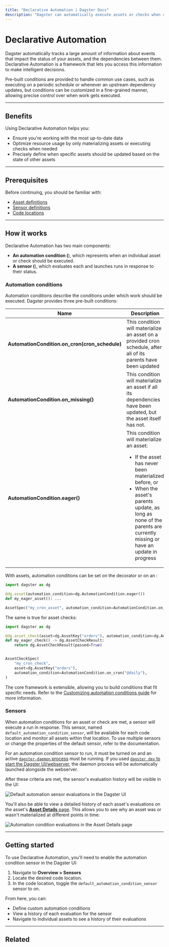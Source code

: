 ```yaml
---
title: "Declarative Automation | Dagster Docs"
description: "Dagster can automatically execute assets or checks when criteria are met, enabling a declarative approach to automation."
---
```


# Declarative Automation

Dagster automatically tracks a large amount of information about events that impact the status of your assets, and the dependencies between them. Declarative Automation is a framework that lets you access this information to make intelligent decisions.

Pre-built conditions are provided to handle common use cases, such as executing on a periodic schedule or whenever an upstream dependency updates, but conditions can be customized in a fine-grained manner, allowing precise control over when work gets executed.

---

## Benefits

Using Declarative Automation helps you:

- Ensure you're working with the most up-to-date data
- Optimize resource usage by only materializing assets or executing checks when needed
- Precisely define when specific assets should be updated based on the state of other assets

---

## Prerequisites

Before continuing, you should be familiar with:

- [Asset definitions](/concepts/assets/software-defined-assets)
- [Sensor definitions](/concepts/partitions-schedules-sensors/sensors)
- [Code locations](/concepts/code-locations)

---

## How it works

Declarative Automation has two main components:

- **An automation condition (<PyObject object="AutomationCondition" />**), which represents when an individual asset or check should be executed.
- **A sensor (<PyObject object="AutomationConditionSensorDefinition" />**), which evaluates each <PyObject object="AutomationCondition" /> and launches runs in response to their status.

### Automation conditions

Automation conditions describe the conditions under which work should be executed. Dagster provides three pre-built conditions:

<table
  className="table"
  style={{
    width: "100%",
  }}
>
  <thead>
    <tr>
      <th
        style={{
          width: "25%",
        }}
      >
        Name
      </th>
      <th
        style={{
          width: "40%",
        }}
      >
        Description
      </th>
      <th>Useful for</th>
    </tr>
  </thead>
  <tbody>
    <tr>
      <td>
        <strong>AutomationCondition.on_cron(cron_schedule)</strong>
      </td>
      <td>
        This condition will materialize an asset on a provided cron schedule,
        after all of its parents have been updated
      </td>
      <td>
        Regularly updating an asset without worrying about the specifics of how
        its parents update
      </td>
    </tr>
    <tr>
      <td>
        <strong>AutomationCondition.on_missing()</strong>
      </td>
      <td>
        This condition will materialize an asset if all its dependencies have
        been updated, but the asset itself has not.
      </td>
      <td>
        Filling in partitioned assets as soon as upstream data is available.
      </td>
    </tr>
    <tr>
      <td>
        <strong>AutomationCondition.eager()</strong>
      </td>
      <td>
        This condition will materialize an asset:
        <ul>
          <li>If the asset has never been materialized before, or</li>
          <li>
            When the asset's parents update, as long as none of the parents are
            currently missing or have an update in progress
          </li>
        </ul>
      </td>
      <td>
        <ul
          style={{
            marginTop: "0px",
          }}
        >
          <li
            style={{
              marginTop: "0px",
            }}
          >
            Automatically propagating changes through the asset graph
          </li>
          <li>Ensuring assets remain up-to-date</li>
        </ul>
      </td>
    </tr>
  </tbody>
</table>

With assets, automation conditions can be set on the <PyObject object="asset" decorator /> decorator or on an <PyObject object="AssetSpec" />:

```python
import dagster as dg

@dg.asset(automation_condition=dg.AutomationCondition.eager())
def my_eager_asset(): ...

AssetSpec("my_cron_asset", automation_condition=AutomationCondition.on_cron("@daily"))
```

The same is true for asset checks:

```python
import dagster as dg

@dg.asset_check(asset=dg.AssetKey("orders"), automation_condition=dg.AutomationCondition.on_cron("@daily"))
def my_eager_check() -> dg.AssetCheckResult:
    return dg.AssetCheckResult(passed=True)


AssetCheckSpec(
    "my_cron_check",
    asset=dg.AssetKey("orders"),
    automation_condition=AutomationCondition.on_cron("@daily"),
)
```

The core <PyObject object="AutomationCondition" /> framework is extensible, allowing you to build conditions that fit specific needs. Refer to the [Customizing automation conditions guide](/concepts/automation/declarative-automation/customizing-automation-conditions) for more information.

### Sensors

When automation conditions for an asset or check are met, a sensor will execute a run in response. This sensor, named `default_automation_condition_sensor`, will be available for each code location and monitor all assets within that location. To use multiple sensors or change the properties of the default sensor, refer to the <PyObject object="AutomationConditionSensorDefinition" /> documentation.

For an automation condition sensor to run, it must be turned on and an active [`dagster-daemon` process](/deployment/dagster-daemon) must be running. If you used [`dagster dev` to start the Dagster UI/webserver](/guides/running-dagster-locally), the daemon process will be automatically launched alongside the webserver.

After these criteria are met, the sensor's evaluation history will be visible in the UI:

<!-- ![Default automation sensor evaluations in the Dagster UI](/images/concepts/automation/declarative-automation/default-automation-sensor.png) -->

<Image
alt="Default automation sensor evaluations in the Dagster UI"
src="/images/concepts/automation/declarative-automation/default-automation-sensor.png"
width={1898}
height={863}
/>

You'll also be able to view a detailed history of each asset's evaluations on the asset's [**Asset Details** page](/concepts/webserver/ui#asset-details). This allows you to see why an asset was or wasn't materialized at different points in time:

<!-- ![Automation condition evaluations in the Asset Details page](/images/concepts/automation/declarative-automation/evaluations-asset-details.png) -->

<Image
alt="Automation condition evaluations in the Asset Details page"
src="/images/concepts/automation/declarative-automation/evaluations-asset-details.png"
width={1577}
height={765}
/>

---

## Getting started

To use Declarative Automation, you'll need to enable the automation condition sensor in the Dagster UI:

1. Navigate to **Overview > Sensors**
2. Locate the desired code location.
3. In the code location, toggle the `default_automation_condition_sensor` sensor to on.

From here, you can:

- Define custom automation conditions
- View a history of each evaluation for the sensor
- Navigate to individual assets to see a history of their evaluations

---

## Related

<ArticleList>
  <ArticleListItem
    title="Customizing automation conditions"
    href="/concepts/automation/declarative-automation/customizing-automation-conditions"
  ></ArticleListItem>
  <ArticleListItem
    title="Asset definitions"
    href="/concepts/assets/software-defined-assets"
  ></ArticleListItem>
  <ArticleListItem
    title="Automation"
    href="/concepts/automation"
  ></ArticleListItem>
  <ArticleListItem
    title="Schedules"
    href="/concepts/automation/schedules"
  ></ArticleListItem>
</ArticleList>
